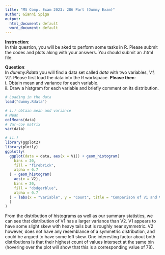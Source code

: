```yaml
---
title: "MS Comp. Exam 2023: 206 Part (Dummy Exam)"
author: Gianni Spiga
output:
  html_document: default
  word_document: default
---
```




**Instruction**:  <br>
In this question, you will be aked to perform some tasks in R.  Please submit the codes and plots along with your answers. You should submit an .html file. 


**Question**: <br>
In *dummy.Rdata* you will find a data set called *data* with two variables, *V1, V2*. Please first load the data into the R workspace. **Please then**: <br>
 i. Obtain mean and variance for each variable. <br>
 ii. Draw a histgram for each variable and briefly comment on its distribution. <br> 
 
```r
# Loading in the data
load("dummy.Rdata")

# i.) obtain mean and variance
# Mean
colMeans(data)
# Var-cov matrix
var(data)

# ii.)
library(ggplot2)
library(plotly)
ggplotly(
  ggplot(data = data, aes(x = V1)) + geom_histogram(
    bins = 20,
    fill = "firebrick",
    alpha = 0.7
  ) + geom_histogram(
    aes(x = V2),
    bins = 20,
    fill = "dodgerblue",
    alpha = 0.7
  ) + labs(x = "Variable", y = "Count", title = "Comparison of V1 and V2 Histograms"
  )
)
```

From the distribution of histograms as well as our summary statistics, we can see that distribution of V1 has a larger variance than V2. V1 appears to have some slight skew with heavy tails but is roughly near symmetric. V2 however, does not have any resemblance of a symmetric distribution, and could be argued to have some left skew. One interesting factor about both distributions is that their highest count of values intersect at the same bin (hovering over the plot will show that this is a corresponding value of 78). 

